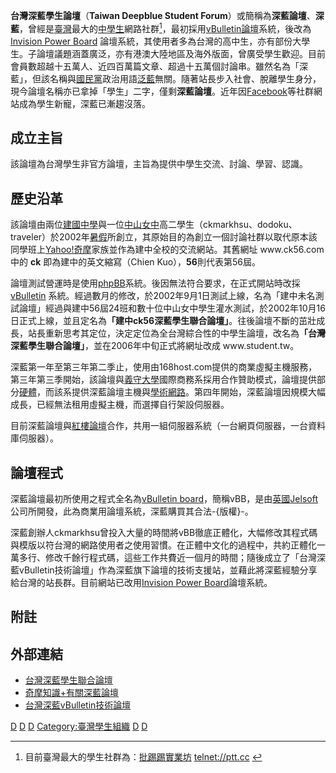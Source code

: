{{NoteTA|G1=IT}}
{{Infobox website
|websitename = 深藍論壇<br/><small>Taiwan Deepblue Student Forum</small>
|screenshot = Deepblue.png
|screenshot_size = 250px
|caption = 首頁截圖
|alexa = 181242
|commercial = 否
|type = 學生社群、討論區
|reg = 是（註冊後才能參與討論）
|owner = ckmarkhsu（站長）
|author = ckmarkhsu
|current_status = 營運中
|url = https://www.student.tw/ 
}}

'''台灣深藍學生論壇'''（'''Taiwan Deepblue Student Forum'''）或簡稱為'''深藍論壇'''、'''深藍'''，曾經是[[臺灣|臺灣]]最大的[[中學生|中學生]]網路社群<ref>目前臺灣最大的學生社群為：[[批踢踢實業坊|批踢踢實業坊]] telnet://ptt.cc {{Wayback|url=telnet://ptt.cc/ |date=20120317202050 }}</ref>，最初採用[[vBulletin|vBulletin]][[論壇|論壇]]系統，後改為 [[Invision_Power_Board|Invision Power Board]] 論壇系統，其使用者多為台灣的高中生，亦有部份大學生。子論壇議題涵蓋廣泛，亦有港澳大陸地區及海外版面，曾廣受學生歡迎。目前會員數超越十五萬人、近四百萬篇文章、超過十五萬個討論串。雖然名為「深藍」，但該名稱與[[國民黨|國民黨]]政治用語[[泛藍|泛藍]]無關。隨著站長步入社會、脫離學生身分，現今論壇名稱亦已拿掉「學生」二字，僅剩'''深藍論壇'''。近年因[[Facebook|Facebook]]等社群網站成為學生新寵，深藍已漸趨沒落。

==成立主旨==
該論壇為台灣學生非官方論壇，主旨為提供中學生交流、討論、學習、認識。

==歷史沿革==
該論壇由兩位[[建國中學|建國中學]]與一位[[中山女中|中山女中]]高二學生（ckmarkhsu、dodoku、traveler）於2002年[[暑假|暑假]]所創立，其原始目的為創立一個討論社群以取代原本該同學班上[[Yahoo!奇摩|Yahoo!奇摩]]家族並作為建中全校的交流網站。其舊網址 www.ck56.com 中的 '''ck''' 即為建中的英文縮寫（Chien Kuo），'''56'''則代表第56屆。

論壇測試營運時是使用[[phpBB|phpBB]]系統。後因無法符合要求，在正式開站時改採 [[vBulletin|vBulletin]] 系統。經過數月的修改，於2002年9月1日測試上線，名為「建中未名測試論壇」經過與建中56屆24班和數十位中山女中學生灌水測試，於2002年10月16日正式上線，並且定名為'''「建中ck56深藍學生聯合論壇」'''。往後論壇不斷的茁壯成長，站長重新思考其定位，決定定位為全台灣綜合性的中學生論壇，改名為'''「台灣深藍學生聯合論壇」'''，並在2006年中旬正式將網址改成 www.student.tw。

深藍第一年至第三年第二季止，使用由168host.com提供的商業虛擬主機服務，第三年第三季開始，該論壇與[[義守大學|義守大學]]國際商務系採用合作贊助模式，論壇提供部分[[硬體|硬體]]，而該系提供深藍論壇主機與[[TANet|學術網路]]。第四年開始，深藍論壇因規模大幅成長，已經無法租用虛擬主機，而選擇自行架設伺服器。

目前深藍論壇與[[紅樓論壇|紅樓論壇]]合作，共用一組伺服器系統（一台網頁伺服器，一台資料庫伺服器）。

==論壇程式==
深藍論壇最初所使用之程式全名為[[vBulletin|vBulletin board]]，簡稱vBB，是由[[英國|英國]][[w:en:Jelsoft|Jelsoft]]公司所開發，此為商業用論壇系統，深藍購買其合法-{版權}-。

深藍創辦人ckmarkhsu曾投入大量的時間將vBB徹底正體化，大幅修改其程式碼與模版以符台灣的網路使用者之使用習慣。在正體中文化的過程中，共約正體化一萬多行、修改千餘行程式碼，這些工作共費近一個月的時間；隨後成立了「台灣深藍vBulletin技術論壇」作為深藍旗下論壇的技術支援站，並藉此將深藍經驗分享給台灣的站長群。目前網站已改用[[Invision_Power_Board|Invision Power Board]]論壇系統。

== 附註 ==
<div style="font-size: small;"><references/></div>

==外部連結==
* [https://www.student.tw/ 台灣深藍學生聯合論壇] {{Wayback|url=https://www.student.tw/ |date=20201128192456 }}
* [https://tw.knowledge.yahoo.com/question/?qid=1405100917446 奇摩知識+有關深藍論壇]{{dead link|date=2017年12月 |bot=InternetArchiveBot |fix-attempted=yes }}
* [http://www.twvbb.com/ 台灣深藍vBulletin技術論壇] {{Wayback|url=http://www.twvbb.com/ |date=20181122080623 }}

{{台灣次文化}}
[[Category:台灣網路論壇|D]]
[[Category:社群網站|D]]
[[Category:社交網路服務|D]]
[[Category:臺灣學生組織|Category:臺灣學生組織]]
[[Category:2002年台灣建立|D]]
[[Category:2002年建立的網站|D]]